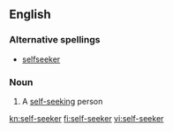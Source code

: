 ==English==

===Alternative spellings===
*[[selfseeker]]

===Noun===
{{en-noun|sg=[[self]]-[[seeker]]}}

# A [[self-seeking]] person

[[kn:self-seeker]]
[[fi:self-seeker]]
[[vi:self-seeker]]